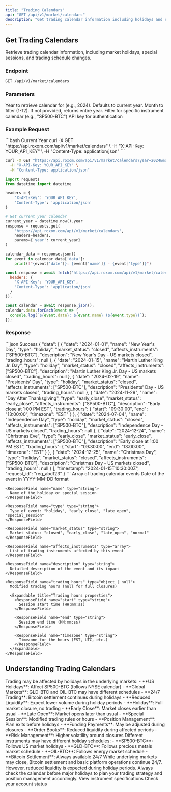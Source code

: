 ```yaml
---
title: "Trading Calendars"
api: "GET /api/v1/market/calendars"
description: "Get trading calendar information including holidays and special sessions"
---
```


## Get Trading Calendars

Retrieve trading calendar information, including market holidays, special sessions, and trading schedule changes.

### Endpoint
```http
GET /api/v1/market/calendars
```

### Parameters

<ParamField query="year" type="integer">
  Year to retrieve calendar for (e.g., 2024). Defaults to current year.
</ParamField>

<ParamField query="month" type="integer">
  Month to filter (1-12). If not provided, returns entire year.
</ParamField>

<ParamField query="instrument" type="string">
  Filter for specific instrument calendar (e.g., "SP500-BTC")
</ParamField>

<ParamField header="X-API-Key" type="string" required>
  API key for authentication
</ParamField>

### Example Request

<RequestExample>
```bash Current Year
curl -X GET "https://api.roxom.com/api/v1/market/calendars" \
  -H "X-API-Key: YOUR_API_KEY" \
  -H "Content-Type: application/json"
```

```bash Specific Month
curl -X GET "https://api.roxom.com/api/v1/market/calendars?year=2024&month=12" \
  -H "X-API-Key: YOUR_API_KEY" \
  -H "Content-Type: application/json"
```

```python Python
import requests
from datetime import datetime

headers = {
    'X-API-Key': 'YOUR_API_KEY',
    'Content-Type': 'application/json'
}

# Get current year calendar
current_year = datetime.now().year
response = requests.get(
    'https://api.roxom.com/api/v1/market/calendars',
    headers=headers,
    params={'year': current_year}
)

calendar_data = response.json()
for event in calendar_data['data']:
    print(f"{event['date']}: {event['name']} - {event['type']}")
```

```javascript JavaScript
const response = await fetch('https://api.roxom.com/api/v1/market/calendars?year=2024', {
  headers: {
    'X-API-Key': 'YOUR_API_KEY',
    'Content-Type': 'application/json'
  }
});

const calendar = await response.json();
calendar.data.forEach(event => {
  console.log(`${event.date}: ${event.name} (${event.type})`);
});
```
</RequestExample>

### Response

<ResponseExample>
```json Success
{
  "data": [
    {
      "date": "2024-01-01",
      "name": "New Year's Day",
      "type": "holiday",
      "market_status": "closed",
      "affects_instruments": ["SP500-BTC"],
      "description": "New Year's Day - US markets closed",
      "trading_hours": null
    },
    {
      "date": "2024-01-15",
      "name": "Martin Luther King Jr. Day",
      "type": "holiday",
      "market_status": "closed",
      "affects_instruments": ["SP500-BTC"],
      "description": "Martin Luther King Jr. Day - US markets closed",
      "trading_hours": null
    },
    {
      "date": "2024-02-19",
      "name": "Presidents' Day",
      "type": "holiday", 
      "market_status": "closed",
      "affects_instruments": ["SP500-BTC"],
      "description": "Presidents' Day - US markets closed",
      "trading_hours": null
    },
    {
      "date": "2024-11-29",
      "name": "Day After Thanksgiving",
      "type": "early_close",
      "market_status": "early_close",
      "affects_instruments": ["SP500-BTC"],
      "description": "Early close at 1:00 PM EST",
      "trading_hours": {
        "start": "09:30:00",
        "end": "13:00:00",
        "timezone": "EST"
      }
    },
    {
      "date": "2024-07-04",
      "name": "Independence Day",
      "type": "holiday",
      "market_status": "closed",
      "affects_instruments": ["SP500-BTC"],
      "description": "Independence Day - US markets closed",
      "trading_hours": null
    },
    {
      "date": "2024-12-24",
      "name": "Christmas Eve",
      "type": "early_close",
      "market_status": "early_close",
      "affects_instruments": ["SP500-BTC"],
      "description": "Early close at 1:00 PM EST",
      "trading_hours": {
        "start": "09:30:00", 
        "end": "13:00:00",
        "timezone": "EST"
      }
    },
    {
      "date": "2024-12-25",
      "name": "Christmas Day",
      "type": "holiday",
      "market_status": "closed", 
      "affects_instruments": ["SP500-BTC"],
      "description": "Christmas Day - US markets closed",
      "trading_hours": null
    }
  ],
  "timestamp": "2024-01-15T10:30:00Z",
  "request_id": "req_abc123"
}
```
</ResponseExample>

<ResponseField name="data" type="array">
  Array of trading calendar events

  <Expandable title="Calendar event properties">
    <ResponseField name="date" type="string">
      Date of the event in YYYY-MM-DD format
    </ResponseField>
    
    <ResponseField name="name" type="string">
      Name of the holiday or special session
    </ResponseField>
    
    <ResponseField name="type" type="string">
      Type of event: "holiday", "early_close", "late_open", "special_session"
    </ResponseField>
    
    <ResponseField name="market_status" type="string">
      Market status: "closed", "early_close", "late_open", "normal"
    </ResponseField>
    
    <ResponseField name="affects_instruments" type="array">
      List of trading instruments affected by this event
    </ResponseField>
    
    <ResponseField name="description" type="string">
      Detailed description of the event and its impact
    </ResponseField>
    
    <ResponseField name="trading_hours" type="object | null">
      Modified trading hours (null for full closures)
      
      <Expandable title="Trading hours properties">
        <ResponseField name="start" type="string">
          Session start time (HH:mm:ss)
        </ResponseField>
        
        <ResponseField name="end" type="string">
          Session end time (HH:mm:ss)
        </ResponseField>
        
        <ResponseField name="timezone" type="string">
          Timezone for the hours (EST, UTC, etc.)
        </ResponseField>
      </Expandable>
    </ResponseField>
  </Expandable>
</ResponseField>

## Understanding Trading Calendars

<AccordionGroup>
  <Accordion title="Market Holidays">
    Trading may be affected by holidays in the underlying markets:
    - **US Holidays**: Affect SP500-BTC (follows NYSE calendar)
    - **Global Markets**: GLD-BTC and OIL-BTC may have different schedules
    - **24/7 Trading**: Bitcoin settlement continues during holidays
    - **Reduced Liquidity**: Expect lower volume during holiday periods
  </Accordion>

  <Accordion title="Event Types">
    - **Holiday**: Full market closure, no trading
    - **Early Close**: Market closes earlier than usual
    - **Late Open**: Market opens later than usual  
    - **Special Session**: Modified trading rules or hours
  </Accordion>

  <Accordion title="Impact on Trading">
    - **Position Management**: Plan exits before holidays
    - **Funding Payments**: May be adjusted during closures
    - **Order Books**: Reduced liquidity during affected periods
    - **Risk Management**: Higher volatility around closures
  </Accordion>

  <Accordion title="Instrument-Specific Rules">
    Different instruments may have different holiday schedules:
    - **SP500-BTC**: Follows US market holidays
    - **GLD-BTC**: Follows precious metals market schedule
    - **OIL-BTC**: Follows energy market schedule
    - **Bitcoin Settlement**: Always available 24/7
  </Accordion>
</AccordionGroup>

<Info>
While underlying markets may close, Bitcoin settlement and basic platform operations continue 24/7. However, reduced liquidity is expected during holiday periods.
</Info>

<Warning>
Always check the calendar before major holidays to plan your trading strategy and position management accordingly.
</Warning>

<CardGroup cols={2}>
  <Card
    title="Trading Instruments"
    icon="list"
    href="/api/api-reference/market-data/instruments"
  >
    View instrument specifications
  </Card>
  <Card
    title="Account Balance"
    icon="wallet"
    href="/api/api-reference/account/balances"
  >
    Check your account status
  </Card>
</CardGroup>